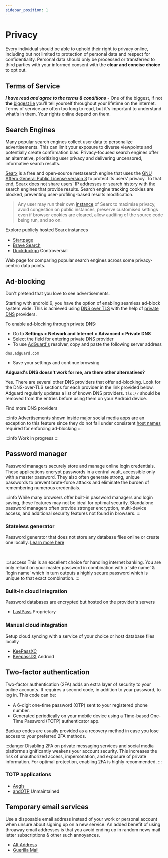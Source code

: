 ```yaml
---
sidebar_position: 1
---
```


# Privacy

Every individual should be able to uphold their right to privacy online, including but not limited to protection of personal data and respect for confidentiality. Personal data should only be processed or transferred to third parties with your informed consent with the **clear and concise choice** to opt out.

## <FontAwesomeIcon icon="fa-solid fa-scale-balanced" /> Terms of Service

**_I have read and agree to the terms & conditions_** - One of the biggest, if not **the** [biggest lie](https://advancetitan.com/opinion/2021/09/15/who-really-reads-terms-and-conditions) you'll tell yourself throughout your lifetime on the internet. Terms of service are often too long to read, but it's important to understand what's in them. Your rights online depend on them.

<visit link="https://tosdr.org/" title="Terms of Service; Didn't Read">

<thumb
  children="ToS;DR for short, this is a young project started in June 2012 to help fix the “biggest lie on the web”: almost no one really reads the terms of service we agree to all the time."
  src="app_icons/tosdr.svg"
/>

</visit>

## <FontAwesomeIcon icon="fa-solid fa-magnifying-glass" /> Search Engines

Many popular search engines collect user data to personalize advertisements. This can limit your exposure to diverse viewpoints and potentially create confirmation bias.  Privacy-focused search engines offer an alternative, prioritizing user privacy and delivering uncensored, informative search results.

<expand title="Searx" >

[Searx](https://github.com/searx/searx) is a free and open-source metasearch engine that uses the [GNU Affero General Public License version 3](https://www.gnu.org/licenses/agpl-3.0.en.html) to protect its users' privacy.
To that end, Searx does not share users' IP addresses or search history with the search engines that provide results. Search engine tracking cookies are blocked, preventing user-profiling-based results modification.

> Any user may run their own [instance](https://linuxreviews.org/Searx#What_it_is_and_isn.27t) of Searx to maximise privacy, avoid congestion on public instances, preserve customised settings even if browser cookies are cleared, allow auditing of the source code being run, and so on.

<more link="https://searx.space/">Explore publicly hosted Searx instances</more>

</expand>

- [Startpage](https://www.startpage.com/)
- [Brave Search](https://search.brave.com/)
- [Duckduckgo](https://duckduckgo.com/) <badge link="https://9to5mac.com/2022/05/25/duckduckgo-privacy-microsoft-permission-tracking/" name="warning">Controversial</badge>

<visit link="https://searchengine.party/" title="Compare search engines">
  Web page for comparing popular search engines across some privacy-centric data
  points.
</visit>

## <FontAwesomeIcon icon="fa-solid fa-ban" /> Ad-blocking

Don't pretend that you love to see advertisements.

<tab>
  <tabitem value="Android">

<expand title="Private DNS">

Starting with android 9, you have the option of enabling seamless ad-block system wide. This is achieved using [DNS over TLS](https://en.wikipedia.org/wiki/DNS_over_TLS) with the help of [private DNS](https://adguard.com/en/blog/adguard-dns-announcement.html) providers.

To enable ad-blocking through private DNS:

- Go to **Settings > Network and Internet > Advanced > Private DNS**
- Select the field for entering private DNS provider
- To use [AdGuard's](https://en.wikipedia.org/wiki/AdGuard) resolver, copy and paste the following server address

```
dns.adguard.com
```

- Save your settings and continue browsing

**Adguard's DNS doesn't work for me, are there other alternatives?**

Yes. There are several other DNS providers that offer ad-blocking. Look for the DNS-over-TLS sections for each provider in the link provided below. Adguard regularly updates a list of known DNS providers. `tls://` should be removed from the entries before using them on your Android device.

<more link="https://dnsprivacy.org/public_resolvers/#dns-over-tls-dot">
  Find more DNS providers
</more>

<br />

:::info
Advertisements shown inside major social media apps are an exception to this feature since they do not fall under consistent [host names](https://en.wikipedia.org/wiki/Ad_blocking#Hosts_file_and_DNS_manipulation) required for enforcing ad-blocking
:::

</expand>

  </tabitem>
  <tabitem value="Desktop">

:::info
Work in progress
:::

  </tabitem>
</tab>

## <FontAwesomeIcon icon="fa-solid fa-lock" /> Password manager

Password managers securely store and manage online login credentials. These applications encrypt passwords in a central vault, accessible only with a master password.  They also often generate strong, unique passwords to prevent brute-force attacks and eliminate the burden of remembering numerous credentials.

:::info
While many browsers offer built-in password managers and login saving, these features may not be ideal for optimal security. Standalone password managers often provide stronger encryption, multi-device access, and additional security features not found in browsers.
:::

### Stateless generator

Password generator that does not store any database files online or create one locally. [Learn more here](https://blog.lesspass.com/2016-10-19/how-does-it-work)

<visit link="https://www.lesspass.com/" title="LessPass">

<thumb
  children="Stop wasting your time synchronizing your encrypted vault. Remember one master password to access your passwords, anywhere, anytime, from any device. No sync needed."
  src="app_icons/lesspass.ico"
/>

</visit>

<br />

:::success
This is an excellent choice for handling internet banking. You are only reliant on your master password in combination with a 'site name' & 'login name' which in turn outputs a highly secure password which is unique to that exact combination.
:::

### Built-in cloud integration

Password databases are encrypted but hosted on the provider's servers

<visit link="https://www.lesspass.com/" title="Bitwarden">

<thumb
  children="Drive collaboration, boost productivity, and experience the power of open source with Bitwarden, the easiest way to secure all your passwords and sensitive information."
  src="app_icons/bitwarden.png"
/>

</visit>

- [LastPass](https://alternativeto.net/outgoing/software/lastpass) <badge name="warning">Proprietary</badge>

### Manual cloud integration

Setup cloud syncing with a service of your choice or host database files locally

- [KeePassXC](https://keepassxc.org/)
- [KeepassDX](https://www.keepassdx.com/) <badge name="primary">Android</badge>

## <FontAwesomeIcon icon="fa-solid fa-fingerprint" /> Two-factor authentication

Two-factor authentication (2FA) adds an extra layer of security to your online accounts. It requires a second code, in addition to your password, to log in. This code can be:

- A 6-digit one-time password (OTP) sent to your registered phone number.
- Generated periodically on your mobile device using a Time-based One-Time Password (TOTP) authenticator app.

Backup codes are usually provided as a recovery method in case you lose access to your preferred 2FA methods.

:::danger
Disabling 2FA on private messaging services and social media platforms significantly weakens your account security. This increases the risk of unauthorized access, impersonation, and exposure of private information.  For optimal protection, enabling 2FA is highly recommended.
:::

### TOTP applications

- [Aegis](https://github.com/beemdevelopment/Aegis)
- [andOTP](https://github.com/andOTP/andOTP) <badge link="https://forum.xda-developers.com/t/app-4-4-open-source-andotp-open-source-two-factor-authentication-for-android.3636993/post-87021655" name="secondary" >Unmaintained</badge>

## <FontAwesomeIcon icon="fa-regular fa-envelope" /> Temporary email services

Use a disposable email address instead of your work or personal account when unsure about signing up on a new service. An added benefit of using throaway email addresses is that you avoid ending up in random news mail letter subscriptions & other such annoyances.

- [Alt Address](https://altaddress.org/)
- [Guerilla Mail](https://www.guerrillamail.com/)
